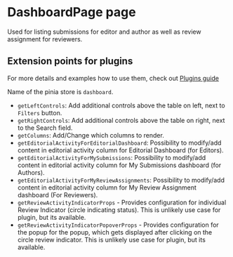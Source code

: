 

<Meta of={DashboardPage} />

# DashboardPage page

Used for listing submissions for editor and author as well as review assignment for reviewers.

<ArgTypes />

## Extension points for plugins

For more details and examples how to use them, check out [Plugins guide](..?path=/docs/guide-plugins--docs)

Name of the pinia store is `dashboard`.

- `getLeftControls`: Add additional controls above the table on left, next to `Filters` button.
- `getRightControls`: Add additional controls above the table on right, next to the Search field.
- `getColumns`: Add/Change which columns to render.
- `getEditorialActivityForEditorialDashboard`: Possibility to modify/add content in editorial activity column for Editorial Dashboard (for Editors).
- `getEditorialActivityForMySubmissions`: Possibility to modify/add content in editorial activity column for My Submissions dashboard (for Authors).
- `getEditorialActivityForMyReviewAssignments`: Possibility to modify/add content in editorial activity column for My Review Assignment dashboard (For Reviewers).
- `getReviewActivityIndicatorProps` - Provides configuration for individual Review Indicator (circle indicating status). This is unlikely use case for plugin, but its available.
- `getReviewActivityIndicatorPopoverProps` - Provides configuration for the popup for the popup, which gets displayed after clicking on the circle review indicator. This is unlikely use case for plugin, but its available.
  <ArgTypes />

